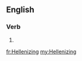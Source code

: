 ==English==

===Verb===
{{head|en|present participle}}

# {{present participle of|Hellenize|lang=en}}

[[fr:Hellenizing]]
[[my:Hellenizing]]